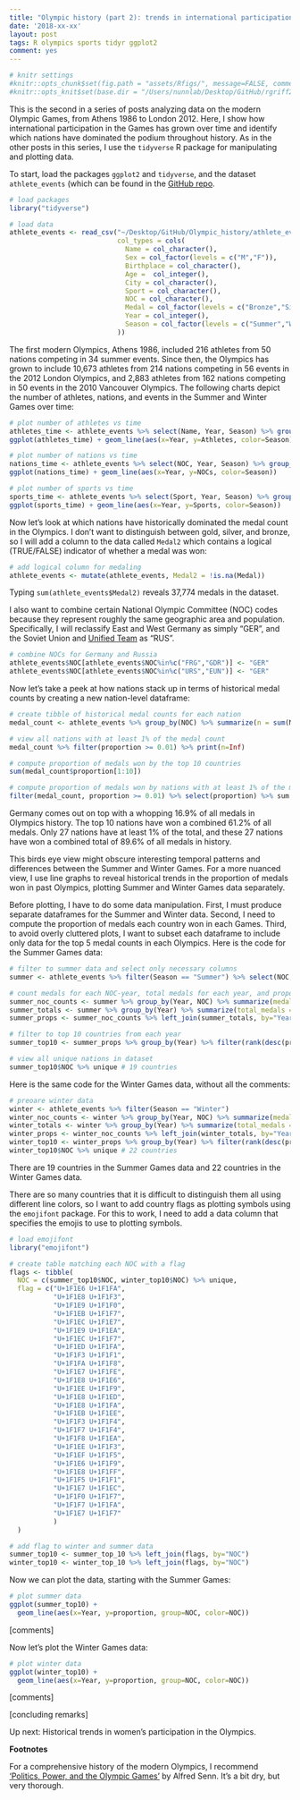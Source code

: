 ```yaml
---
title: "Olympic history (part 2): trends in international participation and medalling"
date: '2018-xx-xx'
layout: post
tags: R olympics sports tidyr ggplot2
comment: yes
---
```


```r
# knitr settings
#knitr::opts_chunk$set(fig.path = "assets/Rfigs/", message=FALSE, comment="> ", fig.align='center')
#knitr::opts_knit$set(base.dir = "/Users/nunnlab/Desktop/GitHub/rgriff23.github.io/", base.url = "/")
```

This is the second in a series of posts analyzing data on the modern Olympic Games, from Athens 1986 to London 2012. Here, I show how international participation in the Games has grown over time and identify which nations have dominated the podium throughout history. As in the other posts in this series, I use the `tidyverse` R package for manipulating and plotting data. 

To start, load the packages `ggplot2` and `tidyverse`, and the dataset `athlete_events` (which can be found in the [GitHub repo](https://github.com/rgriff23/Olympic_history). 

```r
# load packages
library("tidyverse")

# load data 
athlete_events <- read_csv("~/Desktop/GitHub/Olympic_history/athlete_events.csv",
                           col_types = cols(
                             Name = col_character(),
                             Sex = col_factor(levels = c("M","F")),
                             Birthplace = col_character(),
                             Age =  col_integer(),
                             City = col_character(),
                             Sport = col_character(),
                             NOC = col_character(),
                             Medal = col_factor(levels = c("Bronze","Silver","Gold")),
                             Year = col_integer(),
                             Season = col_factor(levels = c("Summer","Winter"))
                           ))
```

The first modern Olympics, Athens 1986, included 216 athletes from 50 nations competing in 34 summer events. Since then, the Olympics has grown to include 10,673 athletes from 214 nations competing in 56 events in the 2012 London Olympics, and 2,883 athletes from 162 nations competing in 50 events in the 2010 Vancouver Olympics. The following charts depict the number of athletes, nations, and events in the Summer and Winter Games over time:

```r
# plot number of athletes vs time
athletes_time <- athlete_events %>% select(Name, Year, Season) %>% group_by(Year,Season) %>% summarize(Athletes = length(unique(Name)))
ggplot(athletes_time) + geom_line(aes(x=Year, y=Athletes, color=Season))
```
 
```r
# plot number of nations vs time
nations_time <- athlete_events %>% select(NOC, Year, Season) %>% group_by(Year,Season) %>% summarize(NOCs = length(unique(NOC)))
ggplot(nations_time) + geom_line(aes(x=Year, y=NOCs, color=Season))
```

```r
# plot number of sports vs time
sports_time <- athlete_events %>% select(Sport, Year, Season) %>% group_by(Year,Season) %>% summarize(Sports = length(unique(Sport)))
ggplot(sports_time) + geom_line(aes(x=Year, y=Sports, color=Season))
```

Now let's look at which nations have historically dominated the medal count in the Olympics. I don't want to distinguish between gold, silver, and bronze, so I will add a column to the data called `Medal2` which contains a logical (TRUE/FALSE) indicator of whether a medal was won:

```r
# add logical column for medaling
athlete_events <- mutate(athlete_events, Medal2 = !is.na(Medal))
```

Typing `sum(athlete_events$Medal2)` reveals 37,774 medals in the dataset. 

I also want to combine certain National Olympic Committee (NOC) codes because they represent roughly the same geographic area and population. Specifically, I will reclassify East and West Germany as simply "GER", and the Soviet Union and [Unified Team](https://en.wikipedia.org/wiki/Unified_Team_at_the_Olympics) as "RUS".

```r
# combine NOCs for Germany and Russia
athlete_events$NOC[athlete_events$NOC%in%c("FRG","GDR")] <- "GER"
athlete_events$NOC[athlete_events$NOC%in%c("URS","EUN")] <- "GER"
```

Now let's take a peek at how nations stack up in terms of historical medal counts by creating a new nation-level dataframe:

```r
# create tibble of historical medal counts for each nation
medal_count <- athlete_events %>% group_by(NOC) %>% summarize(n = sum(Medal2)) %>% arrange(desc(n)) %>% mutate(proportion = round(n/sum(n),3))

# view all nations with at least 1% of the medal count
medal_count %>% filter(proportion >= 0.01) %>% print(n=Inf)

# compute proportion of medals won by the top 10 countries
sum(medal_count$proportion[1:10])

# compute proportion of medals won by nations with at least 1% of the medal count
filter(medal_count, proportion >= 0.01) %>% select(proportion) %>% sum
```

Germany comes out on top with a whopping 16.9% of all medals in Olympics history. The top 10 nations have won a combined 61.2% of all medals. Only 27 nations have at least 1% of the total, and these 27 nations have won a combined total of 89.6% of all medals in history. 

This birds eye view might obscure interesting temporal patterns and differences between the Summer and Winter Games. For a more nuanced view, I use line graphs to reveal historical trends in the proportion of medals won in past Olympics, plotting Summer and Winter Games data separately. 

Before plotting, I have to do some data manipulation. First, I must produce separate dataframes for the Summer and Winter data. Second, I need to compute the proportion of medals each country won in each Games. Third, to avoid overly cluttered plots, I want to subset each dataframe to include only data for the top 5 medal counts in each Olympics. Here is the code for the Summer Games data:

```r
# filter to summer data and select only necessary columns
summer <- athlete_events %>% filter(Season == "Summer") %>% select(NOC, Year, Medal2)

# count medals for each NOC-year, total medals for each year, and proportion for each NOC-year
summer_noc_counts <- summer %>% group_by(Year, NOC) %>% summarize(medals = sum(Medal2))
summer_totals <- summer %>% group_by(Year) %>% summarize(total_medals = sum(Medal2))
summer_props <- summer_noc_counts %>% left_join(summer_totals, by="Year") %>% mutate(proportion = round(medals/total_medals,3))

# filter to top 10 countries from each year
summer_top10 <- summer_props %>% group_by(Year) %>% filter(rank(desc(proportion), ties.method="random") <= 5) %>% select(Year, proportion, NOC)

# view all unique nations in dataset
summer_top10$NOC %>% unique # 19 countries
```

Here is the same code for the Winter Games data, without all the comments: 

```r
# preoare winter data
winter <- athlete_events %>% filter(Season == "Winter")
winter_noc_counts <- winter %>% group_by(Year, NOC) %>% summarize(medals = sum(Medal2))
winter_totals <- winter %>% group_by(Year) %>% summarize(total_medals = sum(Medal2))
winter_props <- winter_noc_counts %>% left_join(winter_totals, by="Year") %>% mutate(proportion = round(medals/total_medals,3))
winter_top10 <- winter_props %>% group_by(Year) %>% filter(rank(desc(proportion), ties.method="random") <= 10) %>% select(Year, proportion, NOC)
winter_top10$NOC %>% unique # 22 countries
```

There are 19 countries in the Summer Games data and 22 countries in the Winter Games data.

There are so many countries that it is difficult to distinguish them all using different line colors, so I want to add country flags as plotting symbols using the `emojifont` package. For this to work, I need to add a data column that specifies the emojis to use to plotting symbols. 

```r
# load emojifont
library("emojifont")

# create table matching each NOC with a flag
flags <- tibble(
  NOC = c(summer_top10$NOC, winter_top10$NOC) %>% unique,
  flag = c("U+1F1E6 U+1F1FA",
           "U+1F1E8 U+1F1F3",
           "U+1F1E9 U+1F1F0",
           "U+1F1EB U+1F1F7",
           "U+1F1EC U+1F1E7",
           "U+1F1E9 U+1F1EA",
           "U+1F1EC U+1F1F7",
           "U+1F1ED U+1F1FA",
           "U+1F1F3 U+1F1F1",
           "U+1F1FA U+1F1F8",
           "U+1F1E7 U+1F1FE",
           "U+1F1E8 U+1F1E6",
           "U+1F1EE U+1F1F9",
           "U+1F1E8 U+1F1ED",
           "U+1F1E8 U+1F1FA",
           "U+1F1EB U+1F1EE",
           "U+1F1F3 U+1F1F4",
           "U+1F1F7 U+1F1F4",
           "U+1F1F8 U+1F1EA",
           "U+1F1EE U+1F1F3",
           "U+1F1EF U+1F1F5",
           "U+1F1E6 U+1F1F9",
           "U+1F1E8 U+1F1FF",
           "U+1F1F5 U+1F1F1",
           "U+1F1E7 U+1F1EC",
           "U+1F1F0 U+1F1F7",
           "U+1F1F7 U+1F1FA",
           "U+1F1E7 U+1F1F7"
           )
  )

# add flag to winter and summer data
summer_top10 <- summer_top_10 %>% left_join(flags, by="NOC")
winter_top10 <- winter_top_10 %>% left_join(flags, by="NOC")
```

Now we can plot the data, starting with the Summer Games:

```r
# plot summer data
ggplot(summer_top10) +
  geom_line(aes(x=Year, y=proportion, group=NOC, color=NOC))
```

[comments]

Now let's plot the Winter Games data: 

```r
# plot winter data
ggplot(winter_top10) +
  geom_line(aes(x=Year, y=proportion, group=NOC, color=NOC))
```

[comments]

[concluding remarks]

Up next: Historical trends in women's participation in the Olympics.

**Footnotes**

For a comprehensive history of the modern Olympics, I recommend ['Politics, Power, and the Olympic Games'](https://www.amazon.com/Power-Politics-Olympic-Games-Alfred/dp/0880119586/ref=sr_1_1?ie=UTF8&qid=1523105541&sr=8-1&keywords=politics+power+olympic+games) by Alfred Senn. It's a bit dry, but very thorough.

